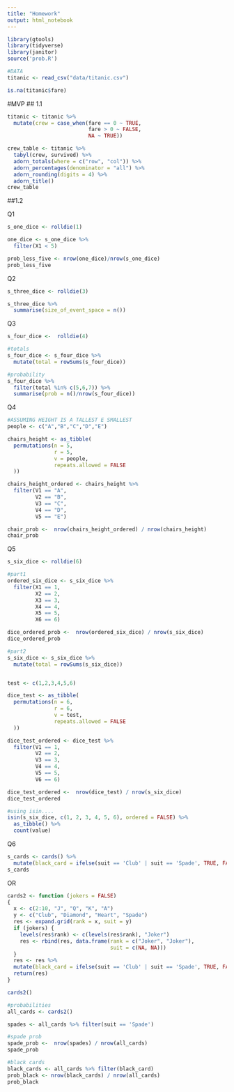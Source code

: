 ```yaml
---
title: "Homework"
output: html_notebook
---
```


```r
library(gtools)
library(tidyverse)
library(janitor)
source('prob.R')
```

```r
#DATA
titanic <- read_csv("data/titanic.csv")

is.na(titanic$fare)
```


#MVP
## 1.1
```r
titanic <- titanic %>%
  mutate(crew = case_when(fare == 0 ~ TRUE,
                          fare > 0 ~ FALSE,
                          NA ~ TRUE))

crew_table <- titanic %>% 
  tabyl(crew, survived) %>% 
  adorn_totals(where = c("row", "col")) %>% 
  adorn_percentages(denominator = "all") %>% 
  adorn_rounding(digits = 4) %>%
  adorn_title()
crew_table

```

##1.2

Q1
```r
s_one_dice <- rolldie(1)

one_dice <- s_one_dice %>% 
  filter(X1 < 5)

prob_less_five <- nrow(one_dice)/nrow(s_one_dice)
prob_less_five
```

Q2
```r
s_three_dice <- rolldie(3)

s_three_dice %>% 
  summarise(size_of_event_space = n())
```

Q3
```r
s_four_dice <-  rolldie(4)

#totals
s_four_dice <- s_four_dice %>% 
  mutate(total = rowSums(s_four_dice))

#probability
s_four_dice %>% 
  filter(total %in% c(5,6,7)) %>% 
  summarise(prob = n()/nrow(s_four_dice))
```

Q4
```r
#ASSUMING HEIGHT IS A TALLEST E SMALLEST
people <- c("A","B","C","D","E")

chairs_height <- as_tibble(
  permutations(n = 5,
               r = 5,
               v = people,
               repeats.allowed = FALSE
  ))

chairs_height_ordered <- chairs_height %>% 
  filter(V1 == "A",
         V2 == "B",
         V3 == "C",
         V4 == "D",
         V5 == "E")

chair_prob <-  nrow(chairs_height_ordered) / nrow(chairs_height)
chair_prob
```

Q5

```r
s_six_dice <- rolldie(6)

#part1
ordered_six_dice <- s_six_dice %>% 
  filter(X1 == 1,
         X2 == 2,
         X3 == 3,
         X4 == 4,
         X5 == 5,
         X6 == 6)

dice_ordered_prob <-  nrow(ordered_six_dice) / nrow(s_six_dice)
dice_ordered_prob

#part2
s_six_dice <- s_six_dice %>% 
  mutate(total = rowSums(s_six_dice))


test <- c(1,2,3,4,5,6)

dice_test <- as_tibble(
  permutations(n = 6,
               r = 6,
               v = test,
               repeats.allowed = FALSE
  ))

dice_test_ordered <- dice_test %>%
  filter(V1 == 1,
         V2 == 2,
         V3 == 3,
         V4 == 4,
         V5 == 5,
         V6 == 6)

dice_test_ordered <-  nrow(dice_test) / nrow(s_six_dice)
dice_test_ordered

#using isin....
isin(s_six_dice, c(1, 2, 3, 4, 5, 6), ordered = FALSE) %>%
  as_tibble() %>%
  count(value)
```

Q6
```r
s_cards <- cards() %>% 
  mutate(black_card = ifelse(suit == 'Club' | suit == 'Spade', TRUE, FALSE))
s_cards
```
OR

```r
cards2 <- function (jokers = FALSE)
{
  x <- c(2:10, "J", "Q", "K", "A")
  y <- c("Club", "Diamond", "Heart", "Spade")
  res <- expand.grid(rank = x, suit = y)
  if (jokers) {
    levels(res$rank) <- c(levels(res$rank), "Joker")
    res <- rbind(res, data.frame(rank = c("Joker", "Joker"),
                                 suit = c(NA, NA)))
  }
  res <- res %>% 
  mutate(black_card = ifelse(suit == 'Club' | suit == 'Spade', TRUE, FALSE))
  return(res)
}

cards2()
```


```r
#probabilities
all_cards <- cards2()

spades <- all_cards %>% filter(suit == 'Spade')

#spade prob
spade_prob <-  nrow(spades) / nrow(all_cards)
spade_prob

#black cards
black_cards <- all_cards %>% filter(black_card)
prob_black <- nrow(black_cards) / nrow(all_cards)
prob_black

```

